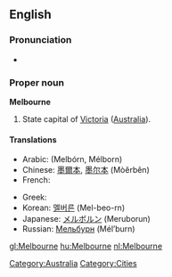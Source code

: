 ==English==

===Pronunciation===
* {{IPA|/mɛlbən̩/}}

===Proper noun===
{{wikipedia}}
'''Melbourne'''

# State capital of [[Victoria]] ([[Australia]]).

====Translations====
{{trans-top|city in Australia}}
* Arabic: {{Arab|[[ملبورن]]}} (Melbórn, Mélborn)
* Chinese: [[墨爾本]], [[墨尔本]] (Mòěrběn)
* French: {{t-|fr|Melbourne}}
{{trans-mid}}
* Greek: {{t-|el|Μελβούρνη|f|tr=Melvoúrni|sc=Grek}}
* Korean: [[멜버른]] (Mel-beo-rn)
* Japanese: [[メルボルン]] (Meruborun)
* Russian: [[Мельбурн]] (Mél’burn) {{m}}
{{trans-bottom}}

[[Category:Australia]]
[[Category:Cities]]

[[gl:Melbourne]]
[[hu:Melbourne]]
[[nl:Melbourne]]